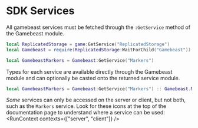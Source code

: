 
# SDK Services

All gamebeast services must be fetched through the `:GetService` method of the Gamebeast module.

```lua filename="server-markers.lua" copy numbered
local ReplicatedStorage = game:GetService("ReplicatedStorage")
local Gamebeast = require(ReplicatedStorage:WaitForChild("Gamebeast"))

local GamebeastMarkers = Gamebeast:GetService("Markers")
```

Types for each service are available directly through the Gamebeast module and can optionally be casted onto the returned service module.

```lua
local GamebeastMarkers = Gamebeast:GetService("Markers") :: Gamebeast.MarkersService
```

*Some* services can only be accessed on the server or client, but not both, such as the `Markers` service. Look for these icons at the top of the documentation page to understand where a service can be used:
<RunContext contexts={["server", "client"]} />
